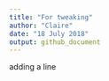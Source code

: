```yaml
---
title: "For tweaking"
author: "Claire"
date: "18 July 2018"
output: github_document
---
```

 adding a line